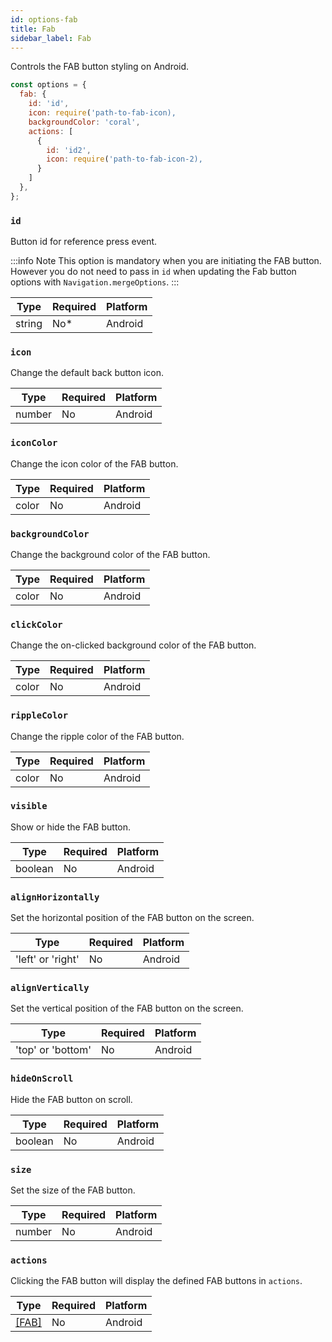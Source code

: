 ```yaml
---
id: options-fab
title: Fab
sidebar_label: Fab
---
```


Controls the FAB button styling on Android.

```js
const options = {
  fab: {
    id: 'id',
    icon: require('path-to-fab-icon),
    backgroundColor: 'coral',
    actions: [
      {
        id: 'id2',
        icon: require('path-to-fab-icon-2),
      }
    ]
  },
};
```

### `id`

Button id for reference press event.

:::info Note
This option is mandatory when you are initiating the FAB button. However you do not need to pass in `id` when updating the Fab button options with `Navigation.mergeOptions`.
:::

| Type   | Required | Platform |
| ------ | -------- | -------- |
| string | No\*     | Android  |

### `icon`

Change the default back button icon.

| Type   | Required | Platform |
| ------ | -------- | -------- |
| number | No       | Android  |

### `iconColor`

Change the icon color of the FAB button.

| Type  | Required | Platform |
| ----- | -------- | -------- |
| color | No       | Android  |

### `backgroundColor`

Change the background color of the FAB button.

| Type  | Required | Platform |
| ----- | -------- | -------- |
| color | No       | Android  |

### `clickColor`

Change the on-clicked background color of the FAB button.

| Type  | Required | Platform |
| ----- | -------- | -------- |
| color | No       | Android  |

### `rippleColor`

Change the ripple color of the FAB button.

| Type  | Required | Platform |
| ----- | -------- | -------- |
| color | No       | Android  |

### `visible`

Show or hide the FAB button.

| Type    | Required | Platform |
| ------- | -------- | -------- |
| boolean | No       | Android  |

### `alignHorizontally`

Set the horizontal position of the FAB button on the screen.

| Type              | Required | Platform |
| ----------------- | -------- | -------- |
| 'left' or 'right' | No       | Android  |

### `alignVertically`

Set the vertical position of the FAB button on the screen.

| Type              | Required | Platform |
| ----------------- | -------- | -------- |
| 'top' or 'bottom' | No       | Android  |

### `hideOnScroll`

Hide the FAB button on scroll.

| Type    | Required | Platform |
| ------- | -------- | -------- |
| boolean | No       | Android  |

### `size`

Set the size of the FAB button.

| Type   | Required | Platform |
| ------ | -------- | -------- |
| number | No       | Android  |

### `actions`

Clicking the FAB button will display the defined FAB buttons in `actions`.

| Type                     | Required | Platform |
| ------------------------ | -------- | -------- |
| [[FAB]](options-fab.mdx) | No       | Android  |

